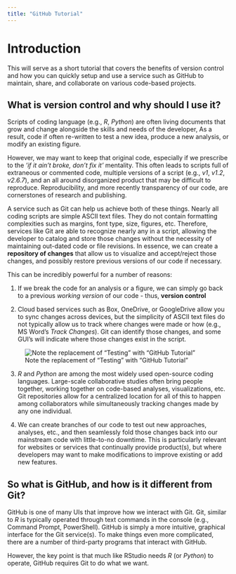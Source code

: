 ```yaml
---
title: "GitHub Tutorial"
---
```


```{=html}
<style>
.quarto-figure-center > figure {
  text-align: center;
}
</style>
```
# Introduction

This will serve as a short tutorial that covers the benefits of version control and how you can quickly setup and use a service such as GitHub to maintain, share, and collaborate on various code-based projects.

## What is version control and why should I use it?

Scripts of coding language (e.g., *R*, *Python*) are often living documents that grow and change alongside the skills and needs of the developer, As a result, code if often re-written to test a new idea, produce a new analysis, or modify an existing figure.

However, we may want to keep that original code, especially if we prescribe to the *'if it ain't broke, don't* *fix it'* mentality. This often leads to scripts full of extraneous or commented code, multiple versions of a script (e.g., *v1*, *v1.2*, *v2.6.7*), and an all around disorganized product that may be difficult to reproduce. Reproducibility, and more recently transparency of our code, are cornerstones of research and publishing.

A service such as Git can help us achieve both of these things. Nearly all coding scripts are simple ASCII text files. They do not contain formatting complexities such as margins, font type, size, figures, etc. Therefore, services like Git are able to recognize nearly any in a script, allowing the developer to catalog and store those changes without the necessity of maintaining out-dated code or file revisions. In essence, we can create a **repository of changes** that allow us to visualize and accept/reject those changes, and possibly restore previous versions of our code if necessary.

This can be incredibly powerful for a number of reasons:

1)  If we break the code for an analysis or a figure, we can simply go back to a previous *working version* of our code - thus, **version control**

2)  Cloud based services such as Box, OneDrive, or GoogleDrive allow you to sync changes across devices, but the simplicity of ASCII text files do not typically allow us to track where changes were made or how (e.g., MS Word's *Track* *Changes*). Git can identify those changes, and some GUI's will indicate where those changes exist in the script.

![Note the replacement of "Testing" with "GitHub Tutorial"](images/ChangeLog.png){fig-align="center"}

3)  *R* and *Python* are among the most widely used open-source coding languages. Large-scale collaborative studies often bring people together, working together on code-based analyses, visualizations, etc. Git repositories allow for a centralized location for all of this to happen among collaborators while simultaneously tracking changes made by any one individual.

4)  We can create branches of our code to test out new approaches, analyses, etc., and then seamlessly fold those changes back into our mainstream code with little-to-no downtime. This is particularly relevant for websites or services that continually provide product(s), but where developers may want to make modifications to improve existing or add new features.

## So what is GitHub, and how is it different from Git?

GitHub is one of many UIs that improve how we interact with Git. Git, similar to *R* is typically operated through text commands in the console (e.g., Command Prompt, PowerShell). GitHub is simply a more intuitive, graphical interface for the Git service(s). To make things even more complicated, there are a number of third-party programs that interact with GitHub.

However, the key point is that much like RStudio needs *R* (or *Python*) to operate, GitHub requires Git to do what we want.
